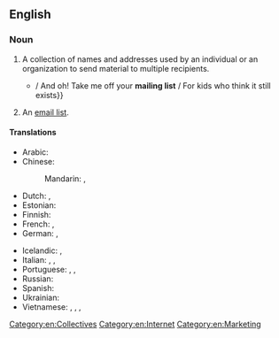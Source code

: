 ==English==
{{wikipedia}}

===Noun===
{{en-noun}}

# A collection of names and addresses used by an individual or an organization to send material to multiple recipients.
#* {{quote-song
|en
|album=Sound of Silver
|artist=LCD Soundsystem
|title=New York, I Love You But You’re Bringing Me Down
|year=2007
|passage=New York, I love you but you're bringing me down / {{...}} / And oh! Take me off your '''mailing list''' / For kids who think it still exists}}
# An [[email list]].

====Translations====
{{trans-top|collection of names and addresses}}
* Arabic: {{t-needed|ar}}
* Chinese:
*: Mandarin: {{t|cmn|郵寄名單|sc=Hani}}, {{t|cmn|邮寄名单|tr=yóujì míngdān|sc=Hani}}
* Dutch: {{t|nl|nieuwslijst|m|f}}, {{t+|nl|adressenlijst|m|f}}
* Estonian: {{t|et|postiloend}}
* Finnish: {{t+|fi|postituslista}}
* French: {{t+|fr|liste de diffusion}}, {{t+|fr|fichier d’adresses|m}}
* German: {{t+|de|Mailingliste|f}}, {{t+|de|Verteiler|m}}
{{trans-mid}}
* Icelandic: {{t|is|póstlisti|m}}, {{qualifier|recipient file}} {{t|is|viðtakendaskrá|f}}
* Italian: {{t+|it|mailing list|f}}, {{t|it|indirizzario|f}}, {{t|it|lista d'invio|f}}
* Portuguese: {{t+|pt|lista de discussão|f}}, {{t|pt|lista de correio|f}}, {{t|pt|lista de difusão|f}}
* Russian: {{t-needed|ru}}
* Spanish: {{t|es|lista de correo|f}}
* Ukrainian: {{t-needed|uk}}
* Vietnamese: {{t|vi|danh sách thư}}, {{t|vi|danh sách gửi thư}}, {{t|vi|danh sách gởi thư}}, {{t|vi|hộp thư chung}}
{{trans-bottom}}

{{trans-see|email list}}

[[Category:en:Collectives]]
[[Category:en:Internet]]
[[Category:en:Marketing]]
